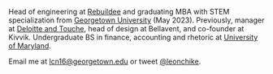 
Head of engineering at <a href="https://app.rebuildee.com" target="_blank">Rebuildee</a> and graduating MBA with STEM specialization from <a href="https://www.georgetown.edu/" target="_blank">Georgetown University</a> (May 2023). Previously, manager at <a href="https://www2.deloitte.com/us/en.html" target="_blank">Deloitte and Touche</a>, head of design at Bellavent, and co-founder at Kivvik.
Undergraduate BS in finance, accounting and rhetoric at <a href="https://www.umd.edu/" target="_blank">University of Maryland</a>.

Email me at <a href="mailto:lcn16@georgetown.edu">lcn16@georgetown.edu</a> or tweet <a href="https://twitter.com/l__e__o__n_" target="_blank">@leonchike</a>.
